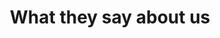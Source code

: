 ---
title: "What they say about us"
info:
  rating: 4.9
  reviews: 40
  text: "Helping world-class company by creative design."

testimonial_list: 
  - icon: "/assets/imgs/icon/quote-6.png"
    text: "As a startup that moves quickly and often, they have been able to roll with the <span>punches</span> at a high standard. Whether for our <span>marketing</span> or product design needs"
    author: 
      name: "David Heyman"
      post: "CEO, Amazon"
      publisher:
        logo:
          light: "/assets/imgs/shape/img-s-49.png"
          dark: "/assets/imgs/shape/img-s-49-light.png"
  - icon: "/assets/imgs/icon/quote-6.png"
    text: "The team delivers <span>high-quality</span> and thoughtful work. They've been a <span>great partner</span> through out the process. They simply go the extra mile!"
    author: 
      name: "Mike D. Brown"
      post: "CEO, Alaxa"
      publisher:
        logo:
          light: "/assets/imgs/shape/img-s-49.png"
          dark: "/assets/imgs/shape/img-s-49-light.png"
---